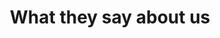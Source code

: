 ---
title: "What they say about us"
info:
  rating: 4.9
  reviews: 40
  text: "Helping world-class company by creative design."

testimonial_list: 
  - icon: "/assets/imgs/icon/quote-6.png"
    text: "As a startup that moves quickly and often, they have been able to roll with the <span>punches</span> at a high standard. Whether for our <span>marketing</span> or product design needs"
    author: 
      name: "David Heyman"
      post: "CEO, Amazon"
      publisher:
        logo:
          light: "/assets/imgs/shape/img-s-49.png"
          dark: "/assets/imgs/shape/img-s-49-light.png"
  - icon: "/assets/imgs/icon/quote-6.png"
    text: "The team delivers <span>high-quality</span> and thoughtful work. They've been a <span>great partner</span> through out the process. They simply go the extra mile!"
    author: 
      name: "Mike D. Brown"
      post: "CEO, Alaxa"
      publisher:
        logo:
          light: "/assets/imgs/shape/img-s-49.png"
          dark: "/assets/imgs/shape/img-s-49-light.png"
---